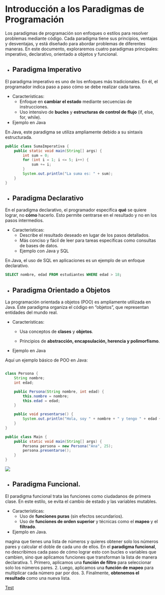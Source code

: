 # Introducción a los Paradigmas de Programación

Los paradigmas de programación son enfoques o estilos para resolver problemas mediante código. Cada paradigma tiene sus principios, ventajas y desventajas, y está diseñado para abordar problemas de diferentes maneras. En este documento, exploraremos cuatro paradigmas principales: imperativo, declarativo, orientado a objetos y funcional.

- ## Paradigma Imperativo

El paradigma imperativo es uno de los enfoques más tradicionales. En él, el programador indica paso a paso cómo se debe realizar cada tarea.

- Características:
    -   Enfoque en **cambiar el estado** mediante secuencias de instrucciones.
    -   Uso intensivo de **bucles** y **estructuras de control de flujo** (if, else, for, while).

- Ejemplo en Java

En Java, este paradigma se utiliza ampliamente debido a su sintaxis estructurada.

```java
public class SumaImperativa {
    public static void main(String[] args) {
        int sum = 0;
        for (int i = 1; i <= 5; i++) {
            sum += i;
        }
        System.out.println("La suma es: " + sum);
    }
}
```

- ## Paradigma Declarativo

En el paradigma declarativo, el programador especifica **qué** se quiere lograr, no **cómo** hacerlo. Esto permite centrarse en el resultado y no en los pasos intermedios.

- Características:
    -   Describe el resultado deseado en lugar de los pasos detallados.
    -   Más conciso y fácil de leer para tareas específicas como consultas de bases de datos.
    -  Ejemplo con Java y SQL

En Java, el uso de SQL en aplicaciones es un ejemplo de un enfoque declarativo.

```sql
SELECT nombre, edad FROM estudiantes WHERE edad > 18;
```

- ## Paradigma Orientado a Objetos

La programación orientada a objetos (POO) es ampliamente utilizada en Java. Este paradigma organiza el código en "objetos", que representan entidades del mundo real.

- Características:

    - Usa conceptos de **clases** y **objetos**.

    - Principios de **abstracción, encapsulación, herencia y polimorfismo**.

- Ejemplo en Java

Aquí un ejemplo básico de POO en Java:

```java

class Persona {
    String nombre;
    int edad;

    public Persona(String nombre, int edad) {
        this.nombre = nombre;
        this.edad = edad;
    }

    public void presentarse() {
        System.out.println("Hola, soy " + nombre + " y tengo " + edad + " años.");
    }
}

public class Main {
    public static void main(String[] args) {
        Persona persona = new Persona("Ana", 25);
        persona.presentarse();
    }
}


```

![](imagenes/OOP_Paradigm_Silhouette_Illustration.jpg)

- ## Paradigma Funcional.

El paradigma funcional trata las funciones como ciudadanos de primera clase. En este estilo, se evita el cambio de estado y las variables mutables.

- Características:
    - Uso de **funciones puras** (sin efectos secundarios).
    - Uso de **funciones de orden superior** y técnicas como el **mapeo** y el **filtrado**.

- Ejemplo en Java.

magina que tienes una lista de números y quieres obtener solo los números pares y calcular el doble de cada uno de ellos. En el **paradigma funcional**, no describimos cada paso de cómo lograr esto con bucles o variables que cambien, sino que aplicamos funciones que transforman la lista de manera declarativa.
    1.  Primero, aplicamos una **función de filtro** para seleccionar solo los números pares.
    2.  Luego, aplicamos una **función de mapeo** para multiplicar cada número par por dos.
    3.  Finalmente, **obtenemos el resultado** como una nueva lista.

[Test](https://forms.gle/EgP7pkNiTnE3bHJ78)
